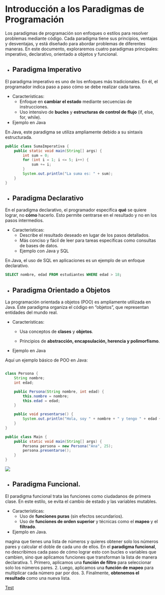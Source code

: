 # Introducción a los Paradigmas de Programación

Los paradigmas de programación son enfoques o estilos para resolver problemas mediante código. Cada paradigma tiene sus principios, ventajas y desventajas, y está diseñado para abordar problemas de diferentes maneras. En este documento, exploraremos cuatro paradigmas principales: imperativo, declarativo, orientado a objetos y funcional.

- ## Paradigma Imperativo

El paradigma imperativo es uno de los enfoques más tradicionales. En él, el programador indica paso a paso cómo se debe realizar cada tarea.

- Características:
    -   Enfoque en **cambiar el estado** mediante secuencias de instrucciones.
    -   Uso intensivo de **bucles** y **estructuras de control de flujo** (if, else, for, while).

- Ejemplo en Java

En Java, este paradigma se utiliza ampliamente debido a su sintaxis estructurada.

```java
public class SumaImperativa {
    public static void main(String[] args) {
        int sum = 0;
        for (int i = 1; i <= 5; i++) {
            sum += i;
        }
        System.out.println("La suma es: " + sum);
    }
}
```

- ## Paradigma Declarativo

En el paradigma declarativo, el programador especifica **qué** se quiere lograr, no **cómo** hacerlo. Esto permite centrarse en el resultado y no en los pasos intermedios.

- Características:
    -   Describe el resultado deseado en lugar de los pasos detallados.
    -   Más conciso y fácil de leer para tareas específicas como consultas de bases de datos.
    -  Ejemplo con Java y SQL

En Java, el uso de SQL en aplicaciones es un ejemplo de un enfoque declarativo.

```sql
SELECT nombre, edad FROM estudiantes WHERE edad > 18;
```

- ## Paradigma Orientado a Objetos

La programación orientada a objetos (POO) es ampliamente utilizada en Java. Este paradigma organiza el código en "objetos", que representan entidades del mundo real.

- Características:

    - Usa conceptos de **clases** y **objetos**.

    - Principios de **abstracción, encapsulación, herencia y polimorfismo**.

- Ejemplo en Java

Aquí un ejemplo básico de POO en Java:

```java

class Persona {
    String nombre;
    int edad;

    public Persona(String nombre, int edad) {
        this.nombre = nombre;
        this.edad = edad;
    }

    public void presentarse() {
        System.out.println("Hola, soy " + nombre + " y tengo " + edad + " años.");
    }
}

public class Main {
    public static void main(String[] args) {
        Persona persona = new Persona("Ana", 25);
        persona.presentarse();
    }
}


```

![](imagenes/OOP_Paradigm_Silhouette_Illustration.jpg)

- ## Paradigma Funcional.

El paradigma funcional trata las funciones como ciudadanos de primera clase. En este estilo, se evita el cambio de estado y las variables mutables.

- Características:
    - Uso de **funciones puras** (sin efectos secundarios).
    - Uso de **funciones de orden superior** y técnicas como el **mapeo** y el **filtrado**.

- Ejemplo en Java.

magina que tienes una lista de números y quieres obtener solo los números pares y calcular el doble de cada uno de ellos. En el **paradigma funcional**, no describimos cada paso de cómo lograr esto con bucles o variables que cambien, sino que aplicamos funciones que transforman la lista de manera declarativa.
    1.  Primero, aplicamos una **función de filtro** para seleccionar solo los números pares.
    2.  Luego, aplicamos una **función de mapeo** para multiplicar cada número par por dos.
    3.  Finalmente, **obtenemos el resultado** como una nueva lista.

[Test](https://forms.gle/EgP7pkNiTnE3bHJ78)
